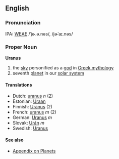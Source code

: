 ==English==

===Pronunciation===
IPA: [[WEAE]] /ˈjɚ.ə.nəs/, /jɚˈaɪ.nəs/

=== Proper Noun ===
'''Uranus'''

# the [[sky]] personified as a [[god]] in [[Greek mythology]]
# seventh [[planet]] in our [[solar system]]

==== Translations ====
*Dutch: [[uranus]] ''n'' (2)
*Estonian: [[Uraan]]
*Finnish: [[Uranus]] (2)
*French: [[uranus]] ''m'' (2)
*German: [[Uranus]] ''m''
*Slovak: [[Urán]] ''m''
*Swedish: [[Uranus]]

==== See also ====
*[[Wiktionary_Appendix:Planets|Appendix on Planets]]